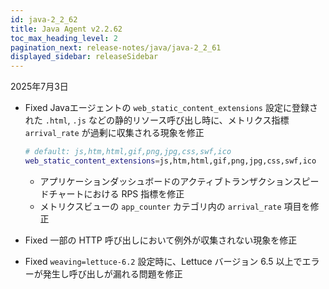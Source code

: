 ```yaml
---
id: java-2_2_62
title: Java Agent v2.2.62
toc_max_heading_level: 2
pagination_next: release-notes/java/java-2_2_61
displayed_sidebar: releaseSidebar
---
```


2025年7月3日

- <Status priority='0'>Fixed</Status> Javaエージェントの `web_static_content_extensions` 設定に登録された `.html`, `.js` などの静的リソース呼び出し時に、メトリクス指標 `arrival_rate` が過剰に収集される現象を修正

    ```bash 
    # default: js,htm,html,gif,png,jpg,css,swf,ico
    web_static_content_extensions=js,htm,html,gif,png,jpg,css,swf,ico
    ```

    - アプリケーションダッシュボードのアクティブトランザクションスピードチャートにおける RPS 指標を修正  
    - メトリクスビューの `app_counter` カテゴリ内の `arrival_rate` 項目を修正

- <Status priority='0'>Fixed</Status> 一部の HTTP 呼び出しにおいて例外が収集されない現象を修正

- <Status priority='0'>Fixed</Status> `weaving=lettuce-6.2` 設定時に、Lettuce バージョン 6.5 以上でエラーが発生し呼び出しが漏れる問題を修正


<DownloadJava ver="2.2.62" />